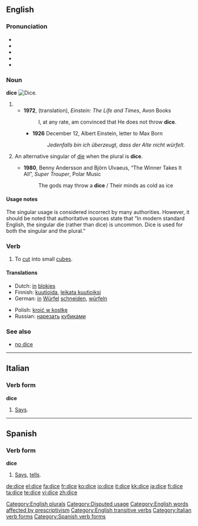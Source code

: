 {{wikipedia}}
==English==

===Pronunciation===
* {{AHD|dīs}}
* {{IPA|/daɪs/}}
* {{SAMPA|/daIs/}}
*{{audio|en-us-dice.ogg|Audio (US)}}
* {{rhymes|aɪs}}

===Noun===
'''dice'''
[[Image:Dices6-1.png|thumb|right|Dice.]]

# {{form of|one of the two plurals|die#Noun|die}}
#* '''1972''', (translation), ''Einstein: The Life and Times'', Avon Books
#*: I, at any rate, am convinced that He does not throw '''dice'''.
#** '''1926''' December 12, Albert Einstein, letter to Max Born
#**: ''Jedenfalls bin ich überzeugt, dass der Alte nicht würfelt.''
# {{colloquial}} An alternative singular of [[die]] when the plural is '''dice'''.
#* '''1980''', Benny Andersson and Björn Ulvaeus, “The Winner Takes It All”, ''Super Trouper'', Polar Music
#*: The gods may throw a '''dice''' / Their minds as cold as ice

[[Category:English plurals]]

====Usage notes====
The singular usage is considered incorrect by many authorities.  However, it should be noted that authoritative sources state that “In modern standard English, the singular die (rather than dice) is uncommon.  Dice is used for both the singular and the plural.”

[[Category:Disputed usage]]
[[Category:English words affected by prescriptivism]]

===Verb===
{{en-verb|dic|ing}}

# {{transitive}} To [[cut]] into small [[cube]]s.

[[Category:English transitive verbs]]

====Translations====
{{trans-top|to cut into small cubes}}
*Dutch: [[in#Dutch|in]] [[blok]]jes {{t+|nl|snijden}}
*Finnish: [[kuutioida]], [[leikata kuutioiksi]]
*German: [[in]] [[Würfel]] [[schneiden]], [[würfeln]]
{{trans-mid}}
*Polish: [[kroić w kostkę]]
*Russian: [[нарезать]] [[кубик|кубиками]]
{{trans-bottom}}

===See also===
* [[no dice]]

----

==Italian==

===Verb form===
'''dice'''

# {{italbrac|[[third person singular|Third-person singular]] [[present tense]] of [[dire]]}} [[says|Says]].

[[Category:Italian verb forms]]

----

==Spanish==

===Verb form===
'''dice'''

# {{italbrac|[[third person singular|Third-person singular]] [[present tense]] of [[decir]]}} [[says|Says]], [[tells]].

[[Category:Spanish verb forms]]

[[de:dice]]
[[el:dice]]
[[fa:dice]]
[[fr:dice]]
[[ko:dice]]
[[io:dice]]
[[it:dice]]
[[kk:dice]]
[[ja:dice]]
[[fi:dice]]
[[ta:dice]]
[[te:dice]]
[[vi:dice]]
[[zh:dice]]